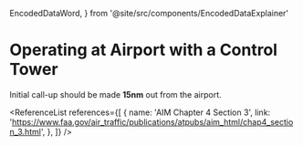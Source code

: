   EncodedDataWord,
} from '@site/src/components/EncodedDataExplainer'

# Operating at Airport with a Control Tower

Initial call-up should be made **15nm** out from the airport.

<ReferenceList
  references={[
    {
      name: 'AIM Chapter 4 Section 3',
      link: 'https://www.faa.gov/air_traffic/publications/atpubs/aim_html/chap4_section_3.html',
    },
  ]}
/>
